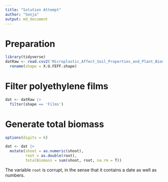 ```yaml
---
title: "Solution Attempt"
author: "Sonja"
output: md_document
---
```


# Preparation

```r
library(tidyverse)
datRaw <- read.csv2('Microplastic_Affect_Soil_Properties_and_Plant_Biomass.csv', encoding = 'UTF-8') |> 
  rename(shape = X.U.FEFF.shape)
```

# Filter polyethylene films

```r
dat <- datRaw |> 
  filter(shape == 'Films')
```

# Generate total biomass

```r
options(digits = 6)

dat <- dat |> 
  mutate(shoot = as.numeric(shoot),
         root = as.double(root),
         totalBiomass = sum(shoot, root, na.rm = T))
```

The variable `root` is corrupt, in the sense that it contains a date as well as numbers.
